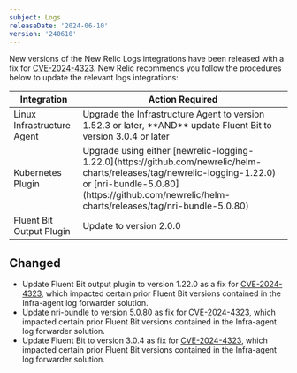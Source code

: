 ```yaml
---
subject: Logs
releaseDate: '2024-06-10'
version: '240610'
---
```


New versions of the New Relic Logs integrations have been released with a fix for [CVE-2024-4323](https://nvd.nist.gov/vuln/detail/CVE-2024-4323). New Relic recommends you follow the procedures below to update the relevant logs integrations:

<table>
    <thead>
        <tr>
            <th>
                Integration
            </th>
            <th>
                Action Required
            </th>
        </tr>
    </thead>
    <tbody>
        <tr>
            <td>
                Linux Infrastructure Agent 
            </td>
            <td>
                Upgrade the Infrastructure Agent to version 1.52.3 or later, **AND** update Fluent Bit to version 3.0.4 or later 
            </td>
        </tr>
        <tr>
            <td>
                Kubernetes Plugin
            </td>
            <td>
                Upgrade using either [newrelic-logging-1.22.0](https://github.com/newrelic/helm-charts/releases/tag/newrelic-logging-1.22.0) or [nri-bundle-5.0.80](https://github.com/newrelic/helm-charts/releases/tag/nri-bundle-5.0.80)
            </td>
        </tr>
        <tr>
            <td>
                Fluent Bit Output Plugin
            </td>
            <td>
                Update to version 2.0.0
            </td>
        </tr>
    </tbody>
</table>

## Changed

* Update Fluent Bit output plugin to version 1.22.0 as a fix for [CVE-2024-4323](https://nvd.nist.gov/vuln/detail/CVE-2024-4323), which impacted certain prior Fluent Bit versions contained in the Infra-agent log forwarder solution.
* Update nri-bundle to version 5.0.80 as fix for [CVE-2024-4323](https://nvd.nist.gov/vuln/detail/CVE-2024-4323), which impacted certain prior Fluent Bit versions contained in the Infra-agent log forwarder solution.
* Update Fluent Bit to version 3.0.4 as fix for [CVE-2024-4323](https://nvd.nist.gov/vuln/detail/CVE-2024-4323), which impacted certain prior Fluent Bit versions contained in the Infra-agent log forwarder solution.